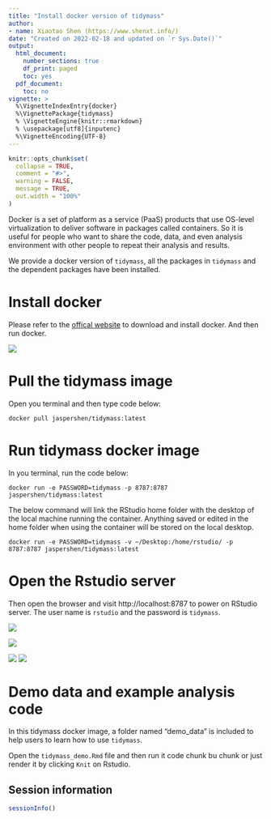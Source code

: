 ```yaml
---
title: "Install docker version of tidymass"
author:
- name: Xiaotao Shen (https://www.shenxt.info/)
date: "Created on 2022-02-18 and updated on `r Sys.Date()`"
output:
  html_document:
    number_sections: true
    df_print: paged
    toc: yes
  pdf_document:
    toc: no
vignette: >
  %\VignetteIndexEntry{docker}
  %\VignettePackage{tidymass}
  % \VignetteEngine{knitr::rmarkdown}
  % \usepackage[utf8]{inputenc}
  %\VignetteEncoding{UTF-8}
---
```


```r
knitr::opts_chunk$set(
  collapse = TRUE,
  comment = "#>",
  warning = FALSE,
  message = TRUE,
  out.width = "100%"
)
```

Docker is a set of platform as a service (PaaS) products that use OS-level virtualization to deliver software in packages called containers. So it is useful for people who want to share the code, data, and even analysis environment with other people to repeat their analysis and results.

We provide a docker version of `tidymass`, all the packages in `tidymass` and the dependent packages have been installed.


# **Install docker**

Please refer to the [offical website](https://www.docker.com/get-started) to download and install docker. And then run docker.

![](figures/Screen-Shot 4.png)

# **Pull the tidymass image**

Open you terminal and then type code below:

```
docker pull jaspershen/tidymass:latest
```

# **Run tidymass docker image**

In you terminal, run the code below:

```
docker run -e PASSWORD=tidymass -p 8787:8787 jaspershen/tidymass:latest
```

The below command will link the RStudio home folder with the desktop of the local machine running the container. Anything saved or edited in the home folder when using the container will be stored on the local desktop.

```
docker run -e PASSWORD=tidymass -v ~/Desktop:/home/rstudio/ -p 8787:8787 jaspershen/tidymass:latest
```

# **Open the Rstudio server**

Then open the browser and visit http://localhost:8787 to power on RStudio server. The user name is `rstudio` and the password is `tidymass`.

![](figures/Screen-Shot 5.png)

![](figures/Screen-Shot 6.png)

![](figures/Screen-Shot 7.png)
![](figures/Untitled.gif)

# **Demo data and example analysis code**

In this tidymass docker image, a folder named "demo_data" is included to help users to learn how to use `tidymass`.

Open the `tidymass_demo.Rmd` file and then run it code chunk bu chunk or just render it by clicking `Knit` on Rstudio.

## **Session information**


```r
sessionInfo()
```


